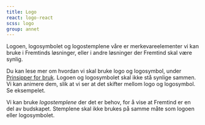 ```yaml
---
title: Logo
react: logo-react
scss: logo
group: annet
---
```



<Ingress>
    Logoen, logosymbolet og logostemplene våre er merkevareelementer vi kan bruke i Fremtinds løsninger, eller i andre
    løsninger der Fremtind skal være synlig.
</Ingress>
<ComponentExample
component={LogoExample}
knobs={{
boolProps: ["Animert", "Kun symbol", "Sentrert", "Invertert"],
}}
/>

Du kan lese mer om hvordan vi skal bruke logo og logosymbol, under [Prinsipper for bruk](/profil/logo). Logoen og logosymbolet skal ikke stå synlige sammen.
Vi kan animere dem, slik at vi ser at det skifter mellom logo og logosymbol. Se eksempelet.

Vi kan bruke _logostemplene_ der det er behov, for å vise at Fremtind er en del av budskapet. Stemplene skal ikke brukes på samme måte som logoen eller logosymbolet.
